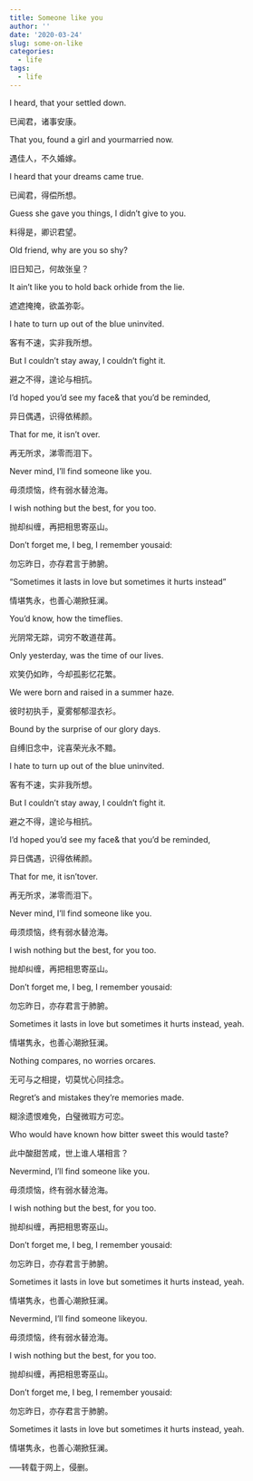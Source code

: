 ```yaml
---
title: Someone like you
author: ''
date: '2020-03-24'
slug: some-on-like
categories:
  - life
tags:
  - life
---
```

I heard, that your settled down.

已闻君，诸事安康。

That you, found a girl and yourmarried now.

遇佳人，不久婚嫁。

I heard that your dreams came true.

已闻君，得偿所想。

Guess she gave you things, I didn't give to you.

料得是，卿识君望。

Old friend, why are you so shy?

旧日知己，何故张皇？

It ain't like you to hold back orhide from the lie.

遮遮掩掩，欲盖弥彰。

I hate to turn up out of the blue uninvited.

客有不速，实非我所想。

But I couldn't stay away, I couldn't fight it.

避之不得，遑论与相抗。

I'd hoped you'd see my face& that you'd be reminded,

异日偶遇，识得依稀颜。

That for me, it isn't over.

再无所求，涕零而泪下。

Never mind, I'll find someone like you.

毋须烦恼，终有弱水替沧海。

I wish nothing but the best, for you too.

抛却纠缠，再把相思寄巫山。

Don't forget me, I beg, I remember yousaid:

勿忘昨日，亦存君言于肺腑。

"Sometimes it lasts in love but sometimes it hurts instead"

情堪隽永，也善心潮掀狂澜。

You'd know, how the timeflies.

光阴常无踪，词穷不敢道荏苒。

Only yesterday, was the time of our lives.

欢笑仍如昨，今却孤影忆花繁。

We were born and raised in a summer haze.

彼时初执手，夏雾郁郁湿衣衫。

Bound by the surprise of our glory days.

自缚旧念中，诧喜荣光永不黯。

I hate to turn up out of the blue uninvited.

客有不速，实非我所想。

But I couldn't stay away, I couldn't fight it.

避之不得，遑论与相抗。

I'd hoped you'd see my face& that you'd be reminded,

异日偶遇，识得依稀颜。

That for me, it isn'tover.

再无所求，涕零而泪下。

Never mind, I'll find someone like you.

毋须烦恼，终有弱水替沧海。

I wish nothing but the best, for you too.

抛却纠缠，再把相思寄巫山。

Don't forget me, I beg, I remember yousaid:

勿忘昨日，亦存君言于肺腑。

Sometimes it lasts in love but sometimes it hurts instead, yeah.

情堪隽永，也善心潮掀狂澜。

Nothing compares, no worries orcares.

无可与之相提，切莫忧心同挂念。

Regret's and mistakes they're memories made.

糊涂遗恨难免，白璧微瑕方可恋。

Who would have known how bitter sweet this would taste?

此中酸甜苦咸，世上谁人堪相言？

Nevermind, I'll find someone like you.

毋须烦恼，终有弱水替沧海。

I wish nothing but the best, for you too.

抛却纠缠，再把相思寄巫山。

Don't forget me, I beg, I remember yousaid:

勿忘昨日，亦存君言于肺腑。

Sometimes it lasts in love but sometimes it hurts instead, yeah.

情堪隽永，也善心潮掀狂澜。

Nevermind, I'll find someone likeyou.

毋须烦恼，终有弱水替沧海。

I wish nothing but the best, for you too.

抛却纠缠，再把相思寄巫山。

Don't forget me, I beg, I remember yousaid:

勿忘昨日，亦存君言于肺腑。

Sometimes it lasts in love but sometimes it hurts instead, yeah.

情堪隽永，也善心潮掀狂澜。





-----转载于网上，侵删。


